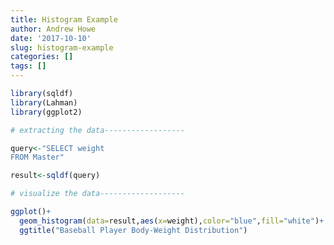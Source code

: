 ```yaml
---
title: Histogram Example
author: Andrew Howe
date: '2017-10-10'
slug: histogram-example
categories: []
tags: []
---
```

```r
library(sqldf)
library(Lahman)
library(ggplot2)
```


```r
# extracting the data------------------

query<-"SELECT weight
FROM Master"

result<-sqldf(query)

# visualize the data-------------------

ggplot()+
  geom_histogram(data=result,aes(x=weight),color="blue",fill="white")+
  ggtitle("Baseball Player Body-Weight Distribution")
```

